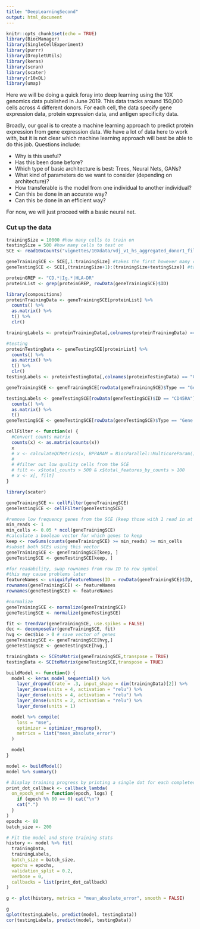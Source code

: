 ```yaml
---
title: "DeepLearningSecond"
output: html_document
---
```


```r
knitr::opts_chunk$set(echo = TRUE)
library(BiocManager)
library(SingleCellExperiment)
library(purrr)
library(DropletUtils)
library(keras)
library(scran)
library(scater)
library(r10xDL)
library(umap)
```

Here we will be doing a quick foray into deep learning using the 10X genomics data published in June 2019. This data tracks around 150,000 cells across 4 different donors. For each cell, the data specify gene expression data, protein expression data, and antigen specificity data.

Broadly, our goal is to create a machine learning approach to predict protein expression from gene expression data. We have a lot of data here to work with, but it is not clear which machine learning approach will best be able to do this job. Questions include:

* Why is this useful?
* Has this been done before?
* Which type of basic architecture is best: Trees, Neural Nets, GANs?
* What kind of parameters do we want to consider (depending on architecture)?
* How transferable is the model from one individual to another individual?
* Can this be done in an accurate way?
* Can this be done in an efficient way?

For now, we will just proceed with a basic neural net.

### Cut up the data
```r
trainingSize = 10000 #how many cells to train on
testingSize = 500 #how many cells to test on
SCE <- read10xCounts("vignettes/10Xdata/vdj_v1_hs_aggregated_donor1_filtered_feature_bc_matrix.h5") ##55206 cells

geneTrainingSCE <- SCE[,1:trainingSize] #takes the first however many cells as training data
geneTestingSCE <- SCE[,(trainingSize+1):(trainingSize+testingSize)] #takes the next however many cells as testing data

proteinGREP <- "CD.*|Ig.*|HLA-DR"
proteinList <- grep(proteinGREP, rowData(geneTrainingSCE)$ID)

library(compositions)
proteinTrainingData <- geneTrainingSCE[proteinList] %>%
  counts() %>%
  as.matrix() %>%
  t() %>%
  clr()

trainingLabels <- proteinTrainingData[,colnames(proteinTrainingData) == "CD45RA"]

#testing
proteinTestingData <- geneTestingSCE[proteinList] %>%
  counts() %>%
  as.matrix() %>%
  t() %>%
  clr()
testingLabels <- proteinTestingData[,colnames(proteinTestingData) == "CD45RA"]

geneTrainingSCE <- geneTrainingSCE[rowData(geneTrainingSCE)$Type == "Gene Expression"]

testingLabels <- geneTestingSCE[rowData(geneTestingSCE)$ID == "CD45RA"] %>%
  counts() %>%
  as.matrix() %>%
  t()
geneTestingSCE <- geneTestingSCE[rowData(geneTestingSCE)$Type == "Gene Expression"]
```

```r
cellFilter <- function(x) {
  #Convert counts matrix
  counts(x) <- as.matrix(counts(x))
  x
  # x <- calculateQCMetrics(x, BPPARAM = BiocParallel::MulticoreParam())
  # 
  # #filter out low quality cells from the SCE
  # filt <- x$total_counts > 500 & x$total_features_by_counts > 100
  # x <- x[, filt]
}

library(scater)

geneTrainingSCE <- cellFilter(geneTrainingSCE)
geneTestingSCE <- cellFilter(geneTestingSCE)

#remove low frequency genes from the SCE (keep those with 1 read in at least 5% of cells)
min_reads <- 1
min_cells <- 0.05 * ncol(geneTrainingSCE) 
#calculate a boolean vector for which genes to keep
keep <- rowSums(counts(geneTrainingSCE) >= min_reads) >= min_cells
#subset both SCEs using this vector
geneTrainingSCE <- geneTrainingSCE[keep, ]
geneTestingSCE <- geneTestingSCE[keep, ]

#for readability, swap rownames from row ID to row symbol
#this may cause problems later
featureNames <- uniquifyFeatureNames(ID = rowData(geneTrainingSCE)$ID, names = rowData(geneTrainingSCE)$Symbol)
rownames(geneTrainingSCE) <- featureNames
rownames(geneTestingSCE) <- featureNames

#normalize
geneTrainingSCE <- normalize(geneTrainingSCE)
geneTestingSCE <- normalize(geneTestingSCE)
```

```r
fit <- trendVar(geneTrainingSCE, use.spikes = FALSE)
dec <- decomposeVar(geneTrainingSCE, fit)
hvg <- dec$bio > 0 # save vector of genes
geneTrainingSCE <- geneTrainingSCE[hvg,]
geneTestingSCE <- geneTestingSCE[hvg,]
```

```r
trainingData <- SCEtoMatrix(geneTrainingSCE,transpose = TRUE)
testingData <- SCEtoMatrix(geneTestingSCE,transpose = TRUE)
```

```r
buildModel <- function() {
  model <- keras_model_sequential() %>%
    layer_dropout(rate = .3, input_shape = dim(trainingData)[2]) %>%
    layer_dense(units = 4, activation = "relu") %>%
    layer_dense(units = 4, activation = "relu") %>%
    layer_dense(units = 2, activation = "relu") %>%
    layer_dense(units = 1)

  model %>% compile(
    loss = "mse",
    optimizer = optimizer_rmsprop(),
    metrics = list("mean_absolute_error")
  )

  model
}

model <- buildModel()
model %>% summary()

# Display training progress by printing a single dot for each completed epoch.
print_dot_callback <- callback_lambda(
  on_epoch_end = function(epoch, logs) {
    if (epoch %% 80 == 0) cat("\n")
    cat(".")
  }
)    
epochs <- 80
batch_size <- 200

```

```r
# Fit the model and store training stats
history <- model %>% fit(
  trainingData,
  trainingLabels,
  batch_size = batch_size,
  epochs = epochs,
  validation_split = 0.2,
  verbose = 0,
  callbacks = list(print_dot_callback)
)

g <- plot(history, metrics = "mean_absolute_error", smooth = FALSE)
```

```r
g
qplot(testingLabels, predict(model, testingData))
cor(testingLabels, predict(model, testingData))
```




